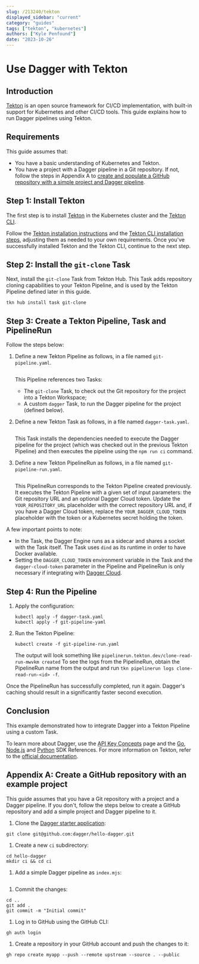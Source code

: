 ```yaml
---
slug: /213240/tekton
displayed_sidebar: "current"
category: "guides"
tags: ["tekton", "kubernetes"]
authors: ["Kyle Penfound"]
date: "2023-10-26"
---
```



# Use Dagger with Tekton

## Introduction

[Tekton](https://tekton.dev/) is an open source framework for CI/CD implementation, with built-in support for Kubernetes and other CI/CD tools. This guide explains how to run Dagger pipelines using Tekton.

## Requirements

This guide assumes that:

- You have a basic understanding of Kubernetes and Tekton.
- You have a project with a Dagger pipeline in a Git repository. If not, follow the steps in Appendix A to [create and populate a GitHub repository with a simple project and Dagger pipeline](#appendix-a-create-a-github-repository-with-an-example-project).

## Step 1: Install Tekton

The first step is to install [Tekton](https://tekton.dev/) in the Kubernetes cluster and the [Tekton CLI](https://tekton.dev/docs/cli/).

Follow the [Tekton installation instructions](https://tekton.dev/docs/getting-started/) and the [Tekton CLI installation steps](https://tekton.dev/docs/cli/), adjusting them as needed to your own requirements. Once you've successfully installed Tekton and the Tekton CLI, continue to the next step.

## Step 2: Install the `git-clone` Task

Next, install the `git-clone` Task from Tekton Hub. This Task adds repository cloning capabilities to your Tekton Pipeline, and is used by the Tekton Pipeline defined later in this guide.

```shell
tkn hub install task git-clone
```

## Step 3: Create a Tekton Pipeline, Task and PipelineRun

Follow the steps below:

1. Define a new Tekton Pipeline as follows, in a file named `git-pipeline.yaml`.

    ```yaml file=./snippets/tekton/git-pipeline.yaml
    ```

    This Pipeline references two Tasks:
      - The `git-clone` Task, to check out the Git repository for the project into a Tekton Workspace;
      - A custom `dagger` Task, to run the Dagger pipeline for the project (defined below).

1. Define a new Tekton Task as follows, in a file named `dagger-task.yaml`.

    ```yaml file=./snippets/tekton/dagger-task.yaml
    ```

    This Task installs the dependencies needed to execute the Dagger pipeline for the project (which was checked out in the previous Tekton Pipeline) and then executes the pipeline using the `npm run ci` command.

1. Define a new Tekton PipelineRun as follows, in a file named `git-pipeline-run.yaml`.

    ```yaml file=./snippets/tekton/git-pipeline-run.yaml
    ```

    This PipelineRun corresponds to the Tekton Pipeline created previously. It executes the Tekton Pipeline with a given set of input parameters: the Git repository URL and an optional Dagger Cloud token. Update the `YOUR_REPOSITORY_URL` placeholder with the correct repository URL and, if you have a Dagger Cloud token, replace the `YOUR_DAGGER_CLOUD_TOKEN` placeholder with the token or a Kubernetes secret holding the token.

A few important points to note:

- In the Task, the Dagger Engine runs as a sidecar and shares a socket with the Task itself. The Task uses `dind` as its runtime in order to have Docker available.
- Setting the `DAGGER_CLOUD_TOKEN` environment variable in the Task and the `dagger-cloud-token` parameter in the Pipeline and PipelineRun is only necessary if integrating with [Dagger Cloud](https://dagger.cloud/).

## Step 4: Run the Pipeline

1. Apply the configuration:

    ```shell
    kubectl apply -f dagger-task.yaml
    kubectl apply -f git-pipeline-yaml
    ```

1. Run the Tekton Pipeline:

    ```shell
    kubectl create -f git-pipeline-run.yaml
    ```

    The output will look something like `pipelinerun.tekton.dev/clone-read-run-mwvkm created`
    To see the logs from the PipelineRun, obtain the PipelineRun name from the output and run `tkn pipelinerun logs clone-read-run-<id> -f`.

Once the PipelineRun has successfully completed, run it again. Dagger's caching should result in a significantly faster second execution.

## Conclusion

This example demonstrated how to integrate Dagger into a Tekton Pipeline using a custom Task.

To learn more about Dagger, use the [API Key Concepts](../api/975146-concepts.mdx) page and the [Go](https://pkg.go.dev/dagger.io/dagger), [Node.js](../sdk/nodejs/reference/modules.md) and [Python](https://dagger-io.readthedocs.org/) SDK References. For more information on Tekton, refer to the [official documentation](https://tekton.dev/docs/).

## Appendix A: Create a GitHub repository with an example project

This guide assumes that you have a Git repository with a project and a Dagger pipeline. If you don't, follow the steps below to create a GitHub repository and add a simple project and Dagger pipeline to it.

1. Clone the [Dagger starter application](https://github.com/dagger/hello-dagger):

  ```shell
  git clone git@github.com:dagger/hello-dagger.git
  ```

1. Create a new `ci` subdirectory:

  ```shell
  cd hello-dagger
  mkdir ci && cd ci
  ```

1. Add a simple Dagger pipeline as `index.mjs`:

  ```javascript title="index.mjs" file=./snippets/tekton/index.mjs
  ```

1. Commit the changes:

  ```shell
  cd ..
  git add .
  git commit -m "Initial commit"
  ```

1. Log in to GitHub using the GitHub CLI:

  ```shell
  gh auth login
  ```

1. Create a repository in your GitHub account and push the changes to it:

  ```shell
  gh repo create myapp --push --remote upstream --source . --public
  ```
